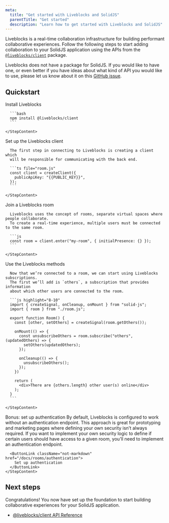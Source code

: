 ```yaml
---
meta:
  title: "Get started with Liveblocks and SolidJS"
  parentTitle: "Get started"
  description: "Learn how to get started with Liveblocks and SolidJS"
---
```


Liveblocks is a real-time collaboration infrastructure for building performant
collaborative experiences. Follow the following steps to start adding
collaboration to your SolidJS application using the APIs from the
[`@liveblocks/client`](/docs/api-reference/liveblocks-client) package.

<Banner title="Official package">

Liveblocks does not have a package for SolidJS. If you would like to have one,
or even better if you have ideas about what kind of API you would like to use,
please let us know about it on this
[GitHub issue](https://github.com/liveblocks/liveblocks/issues/672).

</Banner>

## Quickstart

<Steps>
  <Step>
    <StepTitle>Install Liveblocks</StepTitle>
    <StepContent>

      ```bash
      npm install @liveblocks/client
      ```

    </StepContent>

  </Step>
  <Step>
    <StepTitle>Set up the Liveblocks client</StepTitle>
    <StepContent>

      The first step in connecting to Liveblocks is creating a client which
      will be responsible for communicating with the back end.

      ```ts file="room.js"
      const client = createClient({
        publicApiKey: "{{PUBLIC_KEY}}",
      });
      ```

    </StepContent>

  </Step>

  <Step>
    <StepTitle>Join a Liveblocks room</StepTitle>
    <StepContent>

      Liveblocks uses the concept of rooms, separate virtual spaces where people collaborate.
      To create a real-time experience, multiple users must be connected to the same room.

      ```js
      const room = client.enter("my-room", { initialPresence: {} });
      ```

    </StepContent>

  </Step>

  <Step>
    <StepTitle>Use the Liveblocks methods</StepTitle>
    <StepContent>

      Now that we’re connected to a room, we can start using Liveblocks subscriptions.
      The first we’ll add is `others`, a subscription that provides information
      about which other users are connected to the room.

      ```js highlight="8-10"
      import { createSignal, onCleanup, onMount } from "solid-js";
      import { room } from "./room.js";

      export function Room() {
        const [other, setOthers] = createSignal(room.getOthers());

        onMount(() => {
          const unsubscribeOthers = room.subscribe("others", (updatedOthers) => {
            setOthers(updatedOthers);
          });

          onCleanup(() => {
            unsubscribeOthers();
          });
        })

        return (
          <div>There are {others.length} other user(s) online</div>
        );
      }
      ```

    </StepContent>

  </Step>
  
  <Step lastStep>
    <StepTitle>Bonus: set up authentication</StepTitle>
    <StepContent>
      By default, Liveblocks is configured to work without an authentication
      endpoint. This approach is great for prototyping and marketing pages
      where defining your own security isn’t always required. If you want to
      implement your own security logic to define if certain users should
      have access to a given room, you’ll need to implement an
      authentication endpoint.

      <ButtonLink className="not-markdown" href="/docs/rooms/authentication">
        Set up authentication
      </ButtonLink>
    </StepContent>

  </Step>
</Steps>

## Next steps

Congratulations! You now have set up the foundation to start building
collaborative experiences for your SolidJS application.

- [@liveblocks/client API Reference](/docs/api-reference/liveblocks-client)
